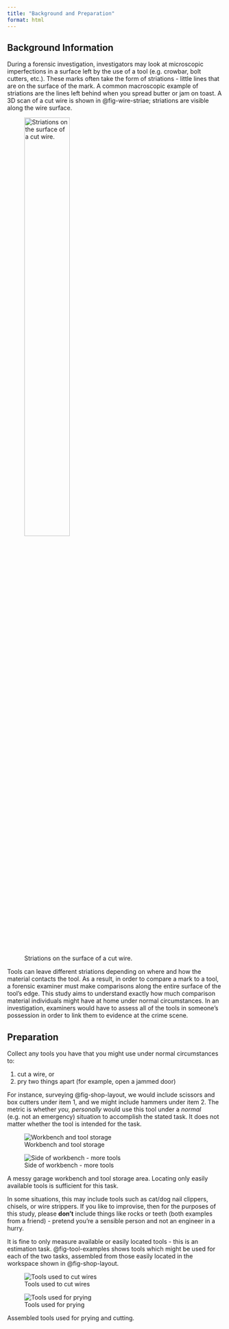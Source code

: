 ```yaml
---
title: "Background and Preparation"
format: html
---
```


## Background Information

During a forensic investigation, investigators may look at microscopic imperfections in a surface left by the use of a tool (e.g. crowbar, bolt cutters, etc.). 
These marks often take the form of striations - little lines that are on the surface of the mark. 
A common macroscopic example of striations are the lines left behind when you spread butter or jam on toast.
A 3D scan of a cut wire is shown in @fig-wire-striae; striations are visible along the wire surface. 

![Striations on the surface of a cut wire.](fig/wire-striae.png){#fig-wire-striae width="50%"}


Tools can leave different striations depending on where and how the material contacts the tool. 
As a result, in order to compare a mark to a tool, a forensic examiner must make comparisons along the entire surface of the tool's edge. 
This study aims to understand exactly how much comparison material individuals might have at home under normal circumstances. 
In an investigation, examiners would have to assess all of the tools in someone's possession in order to link them to evidence at the crime scene.




## Preparation

Collect any tools you have that you might use under normal circumstances to: 

1. cut a wire, or
2. pry two things apart (for example, open a jammed door)

For instance, surveying @fig-shop-layout, we would include scissors and box cutters under item 1, and we might include hammers under item 2. 
The metric is whether *you, personally* would use this tool under a *normal* (e.g. not an emergency) situation to accomplish the stated task. 
It does not matter whether the tool is intended for the task.

::: {#fig-shop-layout layout-ncol="2"}

![Workbench and tool storage](fig/shop-1.jpg){fig-width="30%"}

![Side of workbench - more tools](fig/shop-2.jpg){fig-width="30%"}

A messy garage workbench and tool storage area. Locating only easily available tools is sufficient for this task.
:::

In some situations, this may include tools such as cat/dog nail clippers, chisels, or wire strippers. 
If you like to improvise, then for the purposes of this study, please **don't** include things like rocks or teeth (both examples from a friend) - pretend you're a sensible person and not an engineer in a hurry.


It is fine to only measure available or easily located tools - this is an estimation task.
@fig-tool-examples shows tools which might be used for each of the two tasks, assembled from those easily located in the workspace shown in @fig-shop-layout.


::: {#fig-tool-examples layout-ncol=2}

![Tools used to cut wires](fig/cutting-tools-assembled.png)

![Tools used for prying](fig/prying-tools-assembled.png)

Assembled tools used for prying and cutting.

:::